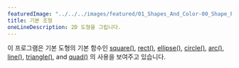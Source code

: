 ```yaml
---
featuredImage: "../../../images/featured/01_Shapes_And_Color-00_Shape_Primitives-thumbnail.png"
title: 기본 조형
oneLineDescription: 2D 도형을 그립니다.
---
```


이 프로그램은 기본 도형의 기본 함수인 
<a href="https://p5js.org/reference/#/p5/square" target="_blank">square()</a>,
<a href="https://p5js.org/reference/#/p5/rect" target="_blank">rect()</a>,
<a href="https://p5js.org/reference/#/p5/ellipse" target="_blank">ellipse()</a>,
<a href="https://p5js.org/reference/#/p5/circle" target="_blank">circle()</a>,
<a href="https://p5js.org/reference/#/p5/arc" target="_blank">arc()</a>,
<a href="https://p5js.org/reference/#/p5/line" target="_blank">line()</a>,
<a href="https://p5js.org/reference/#/p5/triangle" target="_blank">triangle()</a>,
and <a href="https://p5js.org/reference/#/p5/quad" target="_blank">quad()</a>
의 사용을 보여주고 있습니다.
